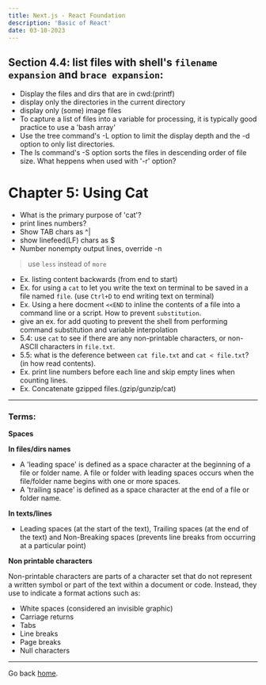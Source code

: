 ```yaml
---
title: Next.js - React Foundation
description: 'Basic of React'
date: 03-10-2023
---
```


## Section 4.4: list files with shell's `filename expansion` and `brace expansion`:

- Display the files and dirs that are in cwd:(printf)
- display only the directories in the current directory
- display only (some) image files
- To capture a list of files into a variable for processing, it is typically good practice to use a 'bash array'
- Use the tree command's -L option to limit the display depth and the -d option to only list directories.
- The ls command's -S option sorts the files in descending order of file size. What heppens when used with '-r' option?

# Chapter 5: Using Cat
- What is the primary purpose of 'cat'?
- print lines numbers?
- Show TAB chars as ^|
- show linefeed(LF) chars as $
- Number nonempty output lines, override -n

> use `less` instead of `more`

- Ex. listing content backwards (from end to start)
- Ex. for using a `cat` to let you write the text on terminal to be saved in a file named `file`. (use `Ctrl+D` to end writing text on terminal)
- Ex. Using a here docment `<<END` to inline the contents of a file into a command line or a script. How to prevent `substitution`.
- give an ex. for add quoting to prevent the shell from performing command substitution and variable interpolation
- 5.4: use `cat` to see if there are any non-printable characters, or non-ASCII characters in `file.txt`.
- 5.5: what is the deference between `cat file.txt` and `cat < file.txt`? (in how read contents).
- Ex. print line numbers before each line and skip empty lines when counting lines.
- Ex. Concatenate gzipped files.(gzip/gunzip/cat)
---

### Terms:

**Spaces**

__In files/dirs names__
- A 'leading space' is defined as a space character at the beginning of a file or folder name. A file or folder with leading spaces occurs when the file/folder name begins with one or more spaces.
- A 'trailing space' is defined as a space character at the end of a file or folder name.

__In texts/lines__
- Leading spaces (at the start of the text), Trailing spaces (at the end of the text) and Non-Breaking spaces (prevents line breaks from occurring at a particular point)

**Non printable characters**

Non-printable characters are parts of a character set that do not represent a written symbol or part of the text within a document or code. Instead, they use to indicate a format actions such as:
 - White spaces (considered an invisible graphic)
 - Carriage returns
 - Tabs
 - Line breaks
 - Page breaks
 - Null characters
---
Go back [home](/).